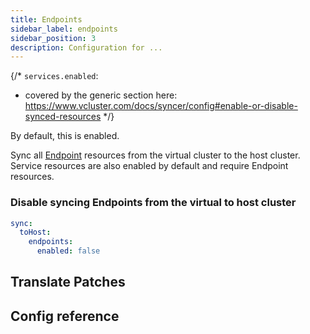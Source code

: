 ```yaml
---
title: Endpoints
sidebar_label: endpoints
sidebar_position: 3
description: Configuration for ...
---
```



{/*
`services.enabled`:
- covered by the generic section here: https://www.vcluster.com/docs/syncer/config#enable-or-disable-synced-resources
*/}

By default, this is enabled.

Sync all [Endpoint](https://kubernetes.io/docs/concepts/services-networking/service/#endpoints) resources from the virtual cluster to the host cluster. Service resources are also enabled by default and require Endpoint resources.

### Disable syncing Endpoints from the virtual to host cluster

```YAML
sync:
  toHost:
    endpoints:
      enabled: false
```

## Translate Patches

<TranslatePatches resource="endpoints" path="metadata.annotations[*]" />

## Config reference

<Endpoints/>
